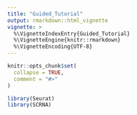 ```yaml
---
title: "Guided_Tutorial"
output: rmarkdown::html_vignette
vignette: >
  %\VignetteIndexEntry{Guided_Tutorial}
  %\VignetteEngine{knitr::rmarkdown}
  %\VignetteEncoding{UTF-8}
---
```


```r
knitr::opts_chunk$set(
  collapse = TRUE,
  comment = "#>"
)
```

```r
library(Seurat)
library(SCRNA)
```
